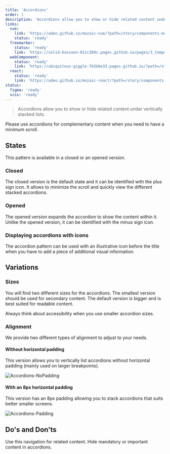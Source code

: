 ```yaml
---
title: 'Accordions'
order: 1
description: 'Accordions allow you to show or hide related content under vertically stacked lists'
links:
  vue:
    link: 'https://adeo.github.io/mozaic-vue/?path=/story/components-maccordion'
    status: 'ready'
  freemarker:
    status: 'ready'
    link: 'https://solid-bassoon-011c369c.pages.github.io/pages/3_Components/accordion/'
  webComponent:
    status: 'ready'
    link: 'https://ubiquitous-giggle-7b5b6e33.pages.github.io/?path=/story/components-accordion'
  react:
    status: 'ready'
    link: 'https://adeo.github.io/mozaic-react/?path=/story/components-accordion'
status:
  figma: 'ready'
  scss: 'ready'
---
```



> Accordions allow you to show or hide related content under vertically stacked lists.

  <Highlight theme="tips" title="When to use">

Please use accordions for complementary content when you need to have a minimum scroll.

  </Highlight>

## States

This pattern is available in a closed or an opened version.

### Closed

The closed version is the default state and it can be identified with the plus sign icon. It allows to minimize the scroll and quickly view the different stacked accordions.

### Opened

The opened version expands the accordion to show the content within it. Unlike the opened version, it can be identified with the minus sign icon.

### Displaying accordions with icons

The accordion pattern can be used with an illustrative icon before the title when you have to add a piece of additional visual information.

<Preview path="icon" nude />

## Variations

### Sizes

You will find two different sizes for the accordions. The smallest version should be used for secondary content. The default version is bigger and is best suited for readable content.

<Preview path="sizes" nude />

<Highlight theme="warning" title="Be aware">

Always think about accessibility when you use smaller accordion sizes.

</Highlight>

### Alignment

We provide two different types of alignment to adjust to your needs.

#### Without horizontal padding

This version allows you to vertically list accordions without horizontal padding (mainly used on larger breakpoints).

![Accordions-NoPadding](Accordions-NoPadding--Zoning.png)

#### With an 8px horizontal padding

This version has an 8px padding allowing you to stack accordions that suits better smaller screens.

![Accordions-Padding](Accordions-Padding--Zoning.png)

## Do's and Don'ts

<HintItem>Use this navigation for related content.</HintItem>
<HintItem dont>Hide mandatory or important content in accordions.</HintItem>
